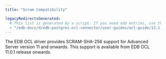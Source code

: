 ```yaml
---
title: "Scram Compatibility"

legacyRedirectsGenerated:
  # This list is generated by a script. If you need add entries, use the `legacyRedirects` key.
  - "/edb-docs/d/edb-postgres-ocl-connector/user-guides/ocl-guide/13.1.4.2/scram_compatibility.html"
---
```


<div id="scram_compatibility" class="registered_link"></div>

The EDB OCL driver provides SCRAM-SHA-256 support for Advanced Server version 11 and onwards. This support is available from EDB OCL 11.0.1 release onwards.
